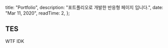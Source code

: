 
  title: "Portfolio",
  description: "포트폴리오로 개발한 반응형 페이지 입니다.",
  date: "Mar 11, 2020",
  readTime: 2,
};


## TES

WTF
IDK
